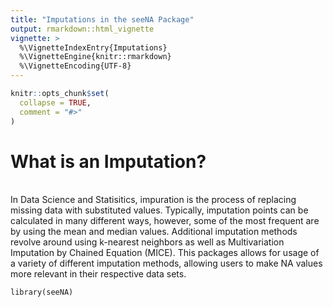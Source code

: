 ```yaml
---
title: "Imputations in the seeNA Package"
output: rmarkdown::html_vignette
vignette: >
  %\VignetteIndexEntry{Imputations}
  %\VignetteEngine{knitr::rmarkdown}
  %\VignetteEncoding{UTF-8}
---
```


```r
knitr::opts_chunk$set(
  collapse = TRUE,
  comment = "#>"
)
```

# What is an Imputation?
<br>
In Data Science and Statisitics, impuration is the process of replacing missing data with substituted values. Typically, imputation points can be calculated in
many different ways, however, some of the most frequent are by using the mean and median values. Additional imputation methods revolve around using k-nearest
neighbors as well as Multivariation Imputation by Chained Equation (MICE). This packages allows for usage of a variety of different imputation methods,
allowing users to make NA values more relevant in their respective data sets.
<br>
```
library(seeNA)
```
